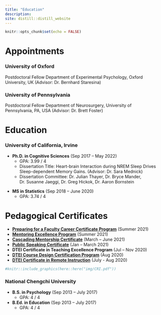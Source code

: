 ```yaml
---
title: "Education"
description:
site: distill::distill_website
---
```


```r
knitr::opts_chunk$set(echo = FALSE)
```

# Appointments
### University of Oxford
Postdoctoral Fellow
Department of Experimental Psychology, Oxford University, UK (Advisor: Dr. Bernhard Staresina)

### University of Pennsylvania
Postdoctoral Fellow
Department of Neurosurgery, University of Pennsylvania, PA, USA (Advisor: Dr. Brett Foster)

\newpage

# Education
### University of California, Irvine
- **Ph.D. in Cognitive Sciences** (Sep 2017 – May 2022)
  - GPA: 3.99 / 4
  - Dissertation Title: Heart-brain Interaction during NREM Sleep Drives Sleep-dependent Memory Gains. (Advisor: Dr. Sara Mednick)
  - Dissertation Committee: Dr. Julian Thayer, Dr. Bryce Mander, Dr. Susanne Jaeggi, Dr. Greg Hickok, Dr. Aaron Bornstein
  
\newpage
- **MS in Statistics** (Sep 2018 – June 2020)
  + GPA: 3.74 / 4
  
\newpage

# Pedagogical Certificates

- [**Preparing for a Faculty Career Certificate Program**](https://github.com/pinchunc/certificates/blob/main/Pin-Chun%20Chen_PFFC%20Certificate.pdf) (Summer 2021)
- [**Mentoring Excellence Program**](https://github.com/pinchunc/certificates/blob/main/Pin-Chun%20Chen_MEP%20Certificate.pdf) (Summer 2021)
- [**Cascading Mentorship Certificate**](https://github.com/pinchunc/certificates/blob/main/Chen_signed.pdf) (March – June 2021)
- [**Public Speaking Certificate**](https://github.com/pinchunc/certificates/blob/main/Public%20Speaking%20Certificate%20-%20Pin-Chun%20Chen.pdf) (Jan – March 2021)
- **DTEI Certificate in Teaching Excellence Program** (Jul – Nov 2020)
- [**DTEI Course Design Certification Program**](https://raw.githubusercontent.com/pinchunc/certificates/013665983e1a91defe6ad0d849e24c195d680b8d/CDCP.pdf) (Aug 2020)
- [**DTEI Certificate in Remote Instruction**](https://raw.githubusercontent.com/pinchunc/certificates/013665983e1a91defe6ad0d849e24c195d680b8d/CRI.pdf) (July - Aug 2020) 



```r
#knitr::include_graphics(here::here("img/CRI.pdf"))
```


\newpage
\newpage

### National Chengchi University
- **B.S. in Psychology** (Sep 2013 – July 2017)
  + GPA: 4 / 4
- **B.Ed. in Education** (Sep 2013 – July 2017)
  + GPA: 4 / 4
